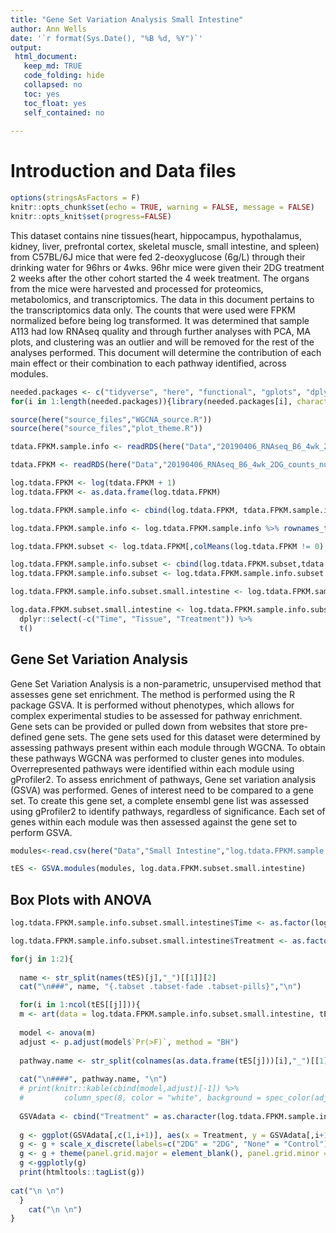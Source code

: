 ```yaml
---
title: "Gene Set Variation Analysis Small Intestine"
author: Ann Wells
date: '`r format(Sys.Date(), "%B %d, %Y")`'
output:
 html_document:
   keep_md: TRUE
   code_folding: hide
   collapsed: no
   toc: yes
   toc_float: yes
   self_contained: no
   
---
```


<link rel="stylesheet" type="text/css" href="https://cdn.datatables.net/1.10.5/css/jquery.dataTables.min.css">
<script src="https://code.jquery.com/jquery-2.1.2.min.js"></script>
<script src="https://cdn.datatables.net/1.10.5/js/jquery.dataTables.min.js"></script>

<script type="text/javascript">
         $(document).ready(function() {
             $("table").DataTable();
         } );
</script>

# Introduction and Data files

```r
options(stringsAsFactors = F)
knitr::opts_chunk$set(echo = TRUE, warning = FALSE, message = FALSE)
knitr::opts_knit$set(progress=FALSE)
```

This dataset contains nine tissues(heart, hippocampus, hypothalamus, kidney, liver, prefrontal cortex, skeletal muscle, small intestine, and spleen) from C57BL/6J mice that were fed 2-deoxyglucose (6g/L) through their drinking water for 96hrs or 4wks. 96hr mice were given their 2DG treatment 2 weeks after the other cohort started the 4 week treatment. The organs from the mice were harvested and processed for proteomics, metabolomics, and transcriptomics. The data in this document pertains to the transcriptomics data only. The counts that were used were FPKM normalized before being log transformed. It was determined that sample A113 had low RNAseq quality and through further analyses with PCA, MA plots, and clustering was an outlier and will be removed for the rest of the analyses performed. This document will determine the contribution of each main effect or their combination to each pathway identified, across modules.

```r
needed.packages <- c("tidyverse", "here", "functional", "gplots", "dplyr", "GeneOverlap", "R.utils", "reshape2","magrittr","data.table", "RColorBrewer","preprocessCore", "ARTool","emmeans", "phia", "gProfileR", "WGCNA","plotly", "pheatmap", "pander", "GSVA", "kableExtra","lazyrmd","downloadthis")
for(i in 1:length(needed.packages)){library(needed.packages[i], character.only = TRUE)}

source(here("source_files","WGCNA_source.R"))
source(here("source_files","plot_theme.R"))
```

```r
tdata.FPKM.sample.info <- readRDS(here("Data","20190406_RNAseq_B6_4wk_2DG_counts_phenotypes.RData"))

tdata.FPKM <- readRDS(here("Data","20190406_RNAseq_B6_4wk_2DG_counts_numeric.RData"))

log.tdata.FPKM <- log(tdata.FPKM + 1)
log.tdata.FPKM <- as.data.frame(log.tdata.FPKM)

log.tdata.FPKM.sample.info <- cbind(log.tdata.FPKM, tdata.FPKM.sample.info[,27238:27240])

log.tdata.FPKM.sample.info <- log.tdata.FPKM.sample.info %>% rownames_to_column() %>% filter(rowname != "A113") %>% column_to_rownames()

log.tdata.FPKM.subset <- log.tdata.FPKM[,colMeans(log.tdata.FPKM != 0) > 0.5] 

log.tdata.FPKM.sample.info.subset <- cbind(log.tdata.FPKM.subset,tdata.FPKM.sample.info[,27238:27240])
log.tdata.FPKM.sample.info.subset <- log.tdata.FPKM.sample.info.subset %>% rownames_to_column() %>% filter(rowname != "A113") %>% column_to_rownames()

log.tdata.FPKM.sample.info.subset.small.intestine <- log.tdata.FPKM.sample.info.subset %>% rownames_to_column() %>% filter(Tissue == "Small Intestine") %>% column_to_rownames()

log.data.FPKM.subset.small.intestine <- log.tdata.FPKM.sample.info.subset.small.intestine %>%
  dplyr::select(-c("Time", "Tissue", "Treatment")) %>%
  t()
```

## Gene Set Variation Analysis

Gene Set Variation Analysis is a non-parametric, unsupervised method that assesses gene set enrichment. The method is performed using the R package GSVA. It is performed without phenotypes, which allows for complex experimental studies to be assessed for pathway enrichment. Gene sets can be provided or pulled down from websites that store pre-defined gene sets. The gene sets used for this dataset were determined by assessing pathways present within each module through WGCNA. To obtain these pathways WGCNA was performed to cluster genes into modules. Overrepresented pathways were identified within each module using gProfiler2. To assess enrichment of pathways, Gene set variation analysis (GSVA) was performed. Genes of interest need to be compared to a gene set. To create this gene set, a complete ensembl gene list was assessed using gProfiler2 to identify pathways, regardless of significance. Each set of genes within each module was then assessed against the gene set to perform GSVA.

```r

modules<-read.csv(here("Data","Small Intestine","log.tdata.FPKM.sample.info.subset.small.intestine.WGCNA.module.membership.csv"), header=T)

tES <- GSVA.modules(modules, log.data.FPKM.subset.small.intestine)
```

## Box Plots with ANOVA {.tabset .tabset-fade .tabset-pills}
```r
log.tdata.FPKM.sample.info.subset.small.intestine$Time <- as.factor(log.tdata.FPKM.sample.info.subset.small.intestine$Time)

log.tdata.FPKM.sample.info.subset.small.intestine$Treatment <- as.factor(log.tdata.FPKM.sample.info.subset.small.intestine$Treatment)

for(j in 1:2){
  
  name <- str_split(names(tES)[j],"_")[[1]][2]
  cat("\n###", name, "{.tabset .tabset-fade .tabset-pills}","\n")

  for(i in 1:ncol(tES[[j]])){
  m <- art(data = log.tdata.FPKM.sample.info.subset.small.intestine, tES[[j]][,i] ~ Time*Treatment)
  
  model <- anova(m)
  adjust <- p.adjust(model$`Pr(>F)`, method = "BH")
  
  pathway.name <- str_split(colnames(as.data.frame(tES[j]))[i],"_")[[1]][2]
  
  cat("\n####", pathway.name, "\n")
  # print(knitr::kable(cbind(model,adjust)[-1]) %>% 
  #         column_spec(8, color = "white", background = spec_color(adjust, end = 0.05, scale_from = c(0,0.05))))
  
  GSVAdata <- cbind("Treatment" = as.character(log.tdata.FPKM.sample.info.subset.small.intestine$Treatment),as.data.frame(tES[[j]]))
  
  g <- ggplot(GSVAdata[,c(1,i+1)], aes(x = Treatment, y = GSVAdata[,i+1])) + geom_boxplot(fill = c("skyblue", "#B2DF8A"))
  g <- g + scale_x_discrete(labels=c("2DG" = "2DG", "None" = "Control")) + labs(title = pathway.name, y = "Average Summary Gene Expression") + theme(plot.title = element_text(hjust = 0.5))
  g <- g + theme(panel.grid.major = element_blank(), panel.grid.minor = element_blank(), panel.background = element_blank(), axis.line = element_line(colour = "black"))
  g <-ggplotly(g)
  print(htmltools::tagList(g))
  
cat("\n \n")
  }
    cat("\n \n")
}
```
